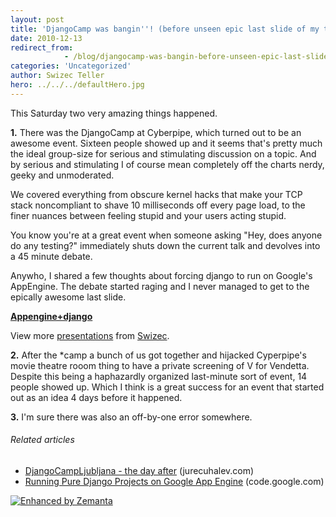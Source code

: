 ```yaml
---
layout: post
title: 'DjangoCamp was bangin''! (before unseen epic last slide of my talk)'
date: 2010-12-13
redirect_from: 
            - /blog/djangocamp-was-bangin-before-unseen-epic-last-slide-of-my-talk/swizec/1527
categories: 'Uncategorized'
author: Swizec Teller
hero: ../../../defaultHero.jpg
---
```

This Saturday two very amazing things happened.



**1.** There was the DjangoCamp at Cyberpipe, which turned out to be an awesome event. Sixteen people showed up and it seems that's pretty much the ideal group-size for serious and stimulating discussion on a topic. And by serious and stimulating I of course mean completely off the charts nerdy, geeky and unmoderated.



We covered everything from obscure kernel hacks that make your TCP stack noncompliant to shave 10 milliseconds off every page load, to the finer nuances between feeling stupid and your users acting stupid.



You know you're at a great event when someone asking "Hey, does anyone do any testing?" immediately shuts down the current talk and devolves into a 45 minute debate.



Anywho, I shared a few thoughts about forcing django to run on Google's AppEngine. The debate started raging and I never managed to get to the epically awesome last slide.

**[Appengine+django](http://www.slideshare.net/Swizec/appenginedjango "Appengine+django")**

View more [presentations](http://www.slideshare.net/) from [Swizec](http://www.slideshare.net/Swizec).

**2.** After the \*camp a bunch of us got together and hijacked Cyperpipe's movie theatre rooom thing to have a private screening of V for Vendetta. Despite this being a haphazardly organized last-minute sort of event, 14 people showed up. Which I think is a great success for an event that started out as an idea 4 days before it happened.



**3.** I'm sure there was also an off-by-one error somewhere.

###### Related articles

- [DjangoCampLjubljana - the day after](http://r.zemanta.com/?u=http%3A//www.jurecuhalev.com/blog/2010/12/12/djangocampljubljana-the-day-after/&a=30315142&rid=c83c0a12-1123-45e7-a531-ab0f6d852ca2&e=a055d37a306e06c9ee213b5992c1ca54) (jurecuhalev.com)
- [Running Pure Django Projects on Google App Engine](https://code.google.com/appengine/articles/django-nonrel.html) (code.google.com)

[![Enhanced by Zemanta](http://img.zemanta.com/zemified_e.png?x-id=c83c0a12-1123-45e7-a531-ab0f6d852ca2)](http://www.zemanta.com/ "Enhanced by Zemanta")